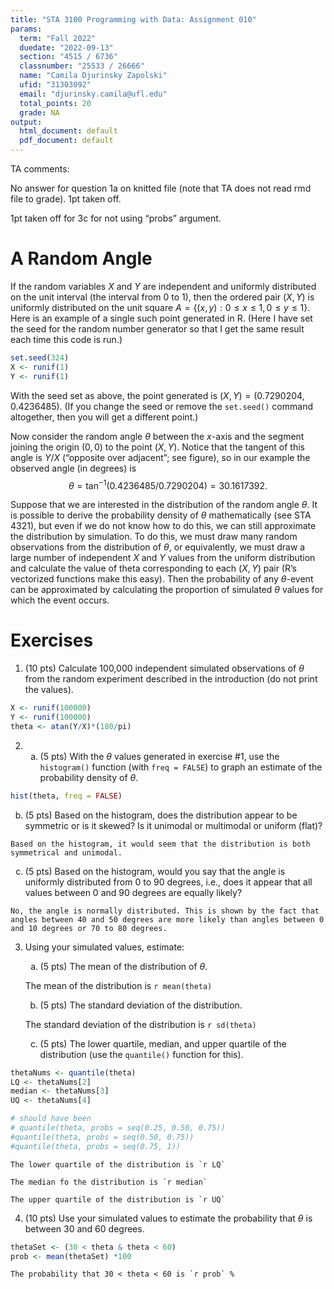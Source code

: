 ---
title: "STA 3100 Programming with Data: Assignment 010"
params:
  term: "Fall 2022"
  duedate: "2022-09-13"
  section: "4515 / 6736"
  classnumber: "25533 / 26666"
  name: "Camila Djurinsky Zapolski"
  ufid: "31303092"
  email: "djurinsky.camila@ufl.edu"
  total_points: 20
  grade: NA
output: 
  html_document: default
  pdf_document: default
---
TA comments:

No answer for question 1a on knitted file (note that TA does not read rmd file to grade). 1pt taken off.


1pt taken off for 3c for not using "probs" argument.


# A Random Angle

If the random variables $X$ and $Y$ are independent and uniformly
distributed on the unit interval (the interval from $0$ to $1$), then
the ordered pair $(X,Y)$ is uniformly distributed on the unit square
$A = \{(x,y) : 0 \le x \le 1, 0 \le y \le 1\}$.  Here is an example of
a single such point generated in R.  (Here I have set the seed for the
random number generator so that I get the same result each time this
code is run.)

```{r}
set.seed(324)
X <- runif(1)
Y <- runif(1)
```

With the seed set as above, the point generated is
$(X,Y) = (0.7290204, 0.4236485)$.
(If you change the seed or remove the `set.seed()` command altogether,
then you will get a different point.)

Now consider the random angle $\theta$ between the $x$-axis and the
segment joining the origin $(0,0)$ to the point $(X,Y)$.  Notice that
the tangent of this angle is $Y/X$ ("opposite over adjacent"; see
figure), so in our example the observed angle (in degrees) is
$$
\theta = \tan^{-1}(0.4236485/0.7290204) = 30.1617392.
$$



Suppose that we are interested in the distribution of the random angle
$\theta$. It is possible to derive the probability density of $\theta$
mathematically (see STA 4321), but even if we do not know how to do
this, we can still approximate the distribution by simulation.
To do this, we must draw many random observations from the
distribution of $\theta$, or equivalently, we must draw a large number
of independent $X$ and $Y$ values from the uniform distribution and
calculate the value of theta corresponding to each $(X,Y)$ pair (R's
vectorized functions make this easy). Then the probability of any
$\theta$-event can be approximated by calculating the proportion of
simulated $\theta$ values for which the event occurs.

# Exercises

1. (10 pts) Calculate 100,000 independent simulated observations of
   $\theta$ from the random experiment described in the introduction
   (do not print the values).
```{r setup}
X <- runif(100000)
Y <- runif(100000)
theta <- atan(Y/X)*(180/pi)

```
2. 
   a. (5 pts) With the $\theta$ values generated in exercise #1, use the
      ` histogram()` function (with `freq = FALSE`) to graph an
      estimate of the probability density of $\theta$.
   
```{r}

hist(theta, freq = FALSE)


```
   
   b. (5 pts) Based on the histogram, does the distribution appear to be
      symmetric or is it skewed?  Is it unimodal or multimodal or
      uniform (flat)?
   
    Based on the histogram, it would seem that the distribution is both symmetrical and unimodal.
   
   c. (5 pts) Based on the histogram, would you say that the angle is
      uniformly distributed from 0 to 90 degrees, i.e., does it appear
      that all values between 0 and 90 degrees are equally likely?
    
    No, the angle is normally distributed. This is shown by the fact that angles between 40 and 50 degrees are more likely than angles between 0 and 10 degrees or 70 to 80 degrees.
 
3. Using your simulated values, estimate:

   a. (5 pts) The mean of the distribution of $\theta$.
   
   
    The mean of the distribution is `r mean(theta)`
   
   b. (5 pts) The standard deviation of the distribution.
   
   
    The standard deviation of the distribution is `r sd(theta)`
   
   c. (5 pts) The lower quartile, median, and upper quartile of the distribution (use the `quantile()` function for this).

```{r}
thetaNums <- quantile(theta)
LQ <- thetaNums[2]
median <- thetaNums[3]
UQ <- thetaNums[4]

# should have been
# quantile(theta, probs = seq(0.25, 0.50, 0.75))
#quantile(theta, probs = seq(0.50, 0.75))
#quantile(theta, probs = seq(0.75, 1))
```   
    The lower quartile of the distribution is `r LQ`
    
    The median fo the distribution is `r median`
    
    The upper quartile of the distribution is `r UQ`

4. (10 pts) Use your simulated values to estimate the probability that $\theta$ is between 30 and 60 degrees.

```{r}
thetaSet <- (30 < theta & theta < 60)
prob <- mean(thetaSet) *100
```

    The probability that 30 < theta < 60 is `r prob` %

